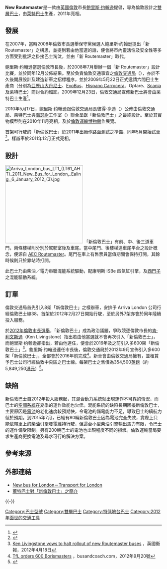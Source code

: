 {{noteTA
|G1=PoliticiansUK
|G2=Unit
|G3=Transport
|2=zh-cn:赫斯维克; zh-tw:赫茲維克; zh-hk:海瑟尉; zh-mo:希斯化域;
}}
{{Infobox Bus
| background       = 
| name             = New Routemaster
| imagesize        = 250px
| image            = Arriva London bus LT2 (LT61 BHT) 2011 New Bus for London, Victoria, route 38, 27 February 2012.jpg
| caption          = New Bus for London 樣辦車之一：<br>Arriva London LT2
| image_two        = 
| caption_two      = 
| image_three      = 
| caption_three    = 
| manufacturer     = [[萊特巴士|萊特巴士]]
| factory          = '''2011—2013年：'''<br>[[英國|英國]][[北愛爾蘭|北愛爾蘭]][[巴利米納|巴利米納]]<br>'''2013年起：'''<br>[[英國|英國]][[北愛爾蘭|北愛爾蘭]][[安特里姆區|安特里姆]]（底盤）<br>[[英國|英國]][[北愛爾蘭|北愛爾蘭]][[巴利米納|巴利米納]]（車身）
| replaced         = 無
| yearconstruction = 2011年—2016年
| successor        = 
| competitor       = 
| length           = 11.23米
| width            = 2.52米
| height           = 4.39米
| engine           = 康明斯 ISBe（四氣缸）
| transmission     = 西門子（混能驅動系統）
}}

'''New Routemaster'''是一款由[[英國|英國]][[倫敦|倫敦]]市長[[鲍里斯·约翰逊|鲍里斯·约翰逊]]提倡，專為倫敦設計之[[雙層巴士|雙層巴士]]，由[[萊特巴士|萊特巴士]]生產，2011年亮相。

==發展==
在2007年，當時2008年倫敦市長選舉保守黨候選人鲍里斯·约翰逊提出「新 Routemaster」之構思，並提到若由他當選的話，便會將市內靈活性及安全性等多方面受到批評之掛接巴士淘汰，並由「新 Routemaster」取代。

鲍里斯·约翰逊當選倫敦市長後，於2008年7月舉辦一個「新 Routemaster」設計比賽，並於同年12月公佈結果。至於負責倫敦交通事宜之[[倫敦交通局|倫敦交通局]]（{{lang|en|Transport for London}}），亦於不久後開展設計及建造新車之招標程序，並於2009年5月22日正式邀請六間巴士生產商（分別為[[亞歷山大丹尼士|亞歷山大丹尼士]]、[[EvoBus|EvoBus]]、[[Hispano_Carrocera|Hispano Carrocera]]、Optare、[[斯堪尼亞|Scania]] 及萊特巴士）商討合約細節。2009年12月23日，倫敦交通局宣佈新巴士將會由萊特巴士生產<ref>{{Cite web |url=http://www.tfl.gov.uk/corporate/media/newscentre/13903.aspx |title=Wrightbus to design and build New Bus for London|publisher=Transport for London |accessdate=2013-10-13 |archive-date=2019-10-18 |archive-url=https://web.archive.org/web/20191018215817/https://tfl.gov.uk/info-for/media/?cid=pp017 |dead-url=no }}</ref>。

2010年5月17日，鲍里斯·约翰逊跟倫敦交通局長彼得‧亨迪（{{lang|en|Peter Hendy}}）公佈由倫敦交通局、萊特巴士與[[托馬斯·赫斯維克|海瑟尉]]工作室（{{lang|en|Heatherwick Studio}}）聯合呈獻「新倫敦巴士」之最終設計。至於其實物模型則在2010年11月亮相，及於[[倫敦運輸博物館|倫敦運輸博物館]]作展覽。

首架可行駛的「新倫敦巴士」於2011年出廠作路面測試之準備，同年5月開始試車<ref>{{cite web|url=http://www.guardian.co.uk/politics/2011/may/27/boris-johnson-and-the-routemaster |title=Boris Johnson and the Routemaster: soft edges and cheerful demeanour|archive-url=https://web.archive.org/web/20120330093220/http://www.guardian.co.uk/politics/2011/may/27/boris-johnson-and-the-routemaster|archive-date=2012-03-30|location=英國|newspaper=[[衞報|衞報]]|date=2011-05-27}}</ref>。樣辦車於2011年12月正式亮相。

==設計==
[[File:Arriva_London_bus_LT1_(LT61_AHT)_2011_New_Bus_for_London,_Ealing,_6_January_2012_(3).jpg|250px]]
「新倫敦巴士」有前、中、後三道車門，兩條樓梯則分別於駕駛室後及車尾。當中尾門、後樓梯連車尾平台之設計概念，便源自 [[AEC_Routemaster|AEC Routemaster]]。尾門在車上有售票員當值期間會保持打開，其餘時候則只於靠站時打開。

此巴士乃由柴油／電力串聯混能系統驅動，配康明斯 ISBe 四氣缸引擎，及[[西門子公司|西門子]]之混能驅動系統。

==訂單==
倫敦交通局首先引入8架「新倫敦巴士」之樣辦車，安排予 Arriva London 公司行經倫敦巴士線38。首架於2012年2月27日開始行駛，至於另外7架亦會於同年陸續投入服務。

於[[2012年倫敦市長選舉|2012年倫敦市長選舉]]，「新倫敦巴士」成為政治議題，爭取競逐倫敦市長的[[肯·利文斯通|肯·利文斯通]]（Ken Livingstone）指出若由他當選就不會再次引入「新倫敦巴士」，而鲍里斯·约翰逊卻指出，若由他連任，便會於2016年及之前引入多600架「新倫敦巴士」<ref>[http://www.guardian.co.uk/politics/2012/apr/18/ken-livingstone-rollout-routemaster-buses Ken Livingstone vows to halt rollout of new Routemaster buses] {{Wayback|url=http://www.guardian.co.uk/politics/2012/apr/18/ken-livingstone-rollout-routemaster-buses |date=20130607062732 }}，英國衞報，2012年4月18日</ref>。鲍里斯·约翰逊連任市長後，倫敦交通局於2012年9月宣佈引入多600架「新倫敦巴士」，全部會於2016年前完成<ref>[http://www.busandcoach.com/newspage.aspx?id=7139&categoryid=0 TfL orders 600 Borismasters] {{Wayback|url=http://www.busandcoach.com/newspage.aspx?id=7139&categoryid=0 |date=20131018015534 }}，busandcoach.com，2012年9月20號</ref>。新車會由倫敦交通局擁有，並租賃予巴士公司行經倫敦中央區之巴士線。每架巴士之售價為354,500[[英鎊|英鎊]]（約5,849,250[[港元|港元]]）<ref>{{Cite web |url=http://www.tfl.gov.uk/corporate/media/newscentre/27852.aspx |title=存档副本 |accessdate=2013-10-13 |archive-date=2013-06-06 |archive-url=https://web.archive.org/web/20130606012022/http://www.tfl.gov.uk/corporate/media/newscentre/27852.aspx |dead-url=no }}</ref>。

==缺陷==
新倫敦巴士自2012年投入服務起，其混合動力系統就出現運作不可靠的情況，而巴士的[[空調系統|空調系統]]在夏季的運作效能也欠佳。混能系統的缺陷長期困擾新倫敦巴士，主要原因是[[電池|電池]]的老化速度較預期快，令電池的儲電能力不足，導致巴士的續航力低於預期。到2015年7月，已經有80輛新倫敦巴士因為電池完全失效，實際上只能依賴車上的柴油引擎發電維持行駛，但這台小型柴油引擎輸出馬力有限，令巴士的運作備受限制。另有200輛巴士的電池也出現程度不同的損壞。倫敦運輸當局要求生產商更換電池及尋求可行的解決方案。

==參考來源==
{{Reflist}}

==外部連結==
{{commons cat|New Bus for London}}
* [https://web.archive.org/web/20120303174720/http://www.tfl.gov.uk/corporate/projectsandschemes/15493.aspx New bus for London－Transport for London]
* [https://web.archive.org/web/20131022041952/http://www.wrightbus.com/site/default.asp?CATID=77 萊特巴士對「新倫敦巴士」之簡介]

{{-}}
{{Wrightbus}}

[[Category:巴士型號|Category:巴士型號]]
[[Category:雙層巴士|Category:雙層巴士]]
[[Category:特低地台巴士|Category:特低地台巴士]]
[[Category:2012年面世的交通工具|Category:2012年面世的交通工具]]